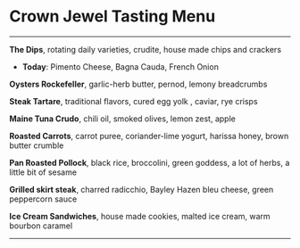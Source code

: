 # Crown Jewel Tasting Menu

---

**The Dips**, rotating daily varieties, crudite, house made chips and crackers

- **Today**: Pimento Cheese, Bagna Cauda, French Onion

**Oysters Rockefeller**, garlic-herb butter, pernod, lemony breadcrumbs

**Steak Tartare**, traditional flavors, cured egg yolk , caviar, rye crisps

**Maine Tuna Crudo**, chili oil, smoked olives, lemon zest, apple

**Roasted Carrots**, carrot puree, coriander-lime yogurt, harissa honey, brown butter crumble

**Pan Roasted Pollock**, black rice, broccolini, green goddess, a lot of herbs, a little bit of sesame

**Grilled skirt steak**, charred radicchio, Bayley Hazen bleu cheese, green peppercorn sauce

**Ice Cream Sandwiches**, house made cookies, malted ice cream, warm bourbon caramel

---
